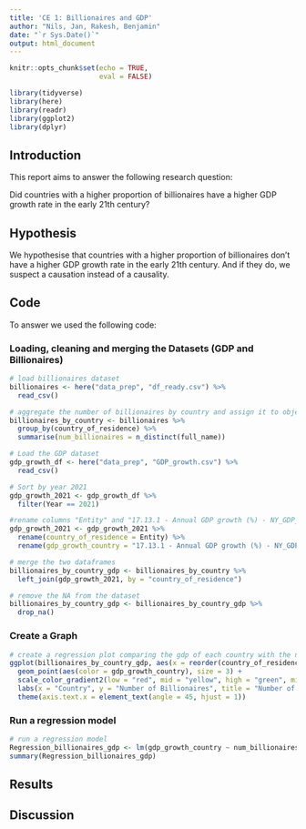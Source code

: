 ```yaml
---
title: 'CE 1: Billionaires and GDP'
author: "Nils, Jan, Rakesh, Benjamin"
date: "`r Sys.Date()`"
output: html_document
---
```


```r
knitr::opts_chunk$set(echo = TRUE,
                      eval = FALSE)

library(tidyverse)
library(here)
library(readr)
library(ggplot2)
library(dplyr)
```


## Introduction

This report aims to answer the following research question:

Did countries with a higher proportion of billionaires have a higher GDP growth rate in the early 21th century?

## Hypothesis

We hypothesise that countries with a higher proportion of billionaires don't have a higher GDP growth rate in the early 21th century. And if they do, we suspect a causation instead of a causality.

## Code

To answer we used the following code:

### Loading, cleaning and merging the Datasets (GDP and Billionaires)

```r
# load billionaires dataset
billionaires <- here("data_prep", "df_ready.csv") %>%
  read_csv()

# aggregate the number of billionaires by country and assign it to object billionaires_by_country
billionaires_by_country <- billionaires %>%
  group_by(country_of_residence) %>%
  summarise(num_billionaires = n_distinct(full_name))

# Load the GDP dataset
gdp_growth_df <- here("data_prep", "GDP_growth.csv") %>%
  read_csv()

# Sort by year 2021
gdp_growth_2021 <- gdp_growth_df %>%
  filter(Year == 2021)

#rename columns "Entity" and "17.13.1 - Annual GDP growth (%) - NY_GDP_MKTP_KD_ZG"
gdp_growth_2021 <- gdp_growth_2021 %>%
  rename(country_of_residence = Entity) %>%
  rename(gdp_growth_country = "17.13.1 - Annual GDP growth (%) - NY_GDP_MKTP_KD_ZG")

# merge the two dataframes
billionaires_by_country_gdp <- billionaires_by_country %>%
  left_join(gdp_growth_2021, by = "country_of_residence")

# remove the NA from the dataset
billionaires_by_country_gdp <- billionaires_by_country_gdp %>%
  drop_na()
```

### Create a Graph
```r
# create a regression plot comparing the gdp of each country with the number of billionaires. the x axis should state each country's name, the names should be rotated, so the plot is readable.
ggplot(billionaires_by_country_gdp, aes(x = reorder(country_of_residence, -num_billionaires), y = num_billionaires)) +
  geom_point(aes(color = gdp_growth_country), size = 3) +
  scale_color_gradient2(low = "red", mid = "yellow", high = "green", midpoint = 0) +
  labs(x = "Country", y = "Number of Billionaires", title = "Number of Billionaires by Country and GDP") +
  theme(axis.text.x = element_text(angle = 45, hjust = 1))
```

### Run a regression model
```r
# run a regression model
Regression_billionaires_gdp <- lm(gdp_growth_country ~ num_billionaires, data = billionaires_by_country_gdp)
summary(Regression_billionaires_gdp)
```


## Results

## Discussion

